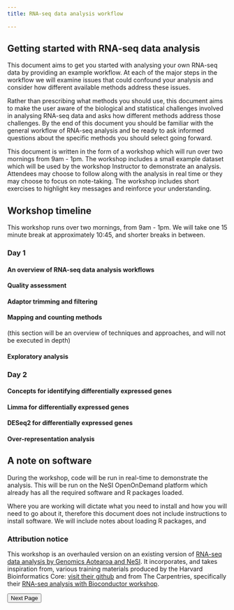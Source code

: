 ```yaml
---
title: RNA-seq data analysis workflow
    
---
```


## Getting started with RNA-seq data analysis

This document aims to get you started with analysing your own RNA-seq data by providing an example workflow. At each of the major steps in the workflow we will examine issues that could confound your analysis and consider how different available methods address these issues. 

Rather than prescribing what methods you should use, this document aims to make the user aware of the biological and statistical challenges involved in analysing RNA-seq data and asks how different methods address those challenges. By the end of this document you should be familiar with the general workflow of RNA-seq analysis and be ready to ask informed questions about the specific methods you should select going forward. 

This document is written in the form of a workshop which will run over two mornings from 9am - 1pm. The workshop includes a small example dataset which will be used by the workshop Instructor to demonstrate an analysis. Attendees may choose to follow along with the analysis in real time or they may choose to focus on note-taking. The workshop includes short exercises to highlight key messages and reinforce your understanding. 



## Workshop timeline

This workshop runs over two mornings, from 9am - 1pm. We will take one 15 minute break at approximately 10:45, and shorter breaks in between. 

### Day 1

#### An overview of RNA-seq data analysis workflows

#### Quality assessment

#### Adaptor trimming and filtering

#### Mapping and counting methods
(this section will be an overview of techniques and approaches, and will not be executed in depth)

#### Exploratory analysis

### Day 2

#### Concepts for identifying differentially expressed genes

#### Limma for differentially expressed genes

#### DESeq2 for differentially expressed genes

#### Over-representation analysis


## A note on software

During the workshop, code will be run in real-time to demonstrate the analysis. This will be run on the NeSI OpenOnDemand platform which already has all the required software and R packages loaded. 

Where you are working will dictate what you need to install and how you will need to go about it, therefore this document does not include instructions to install software. We will include notes about loading R packages, and 


### Attribution notice

This workshop is an overhauled version on an existing version of [RNA-seq data analysis by Genomics Aotearoa and NeSI](https://genomicsaotearoa.github.io/RNA-seq-workshop-on-demand/). It incorporates, and takes inspiration from, various training materials produced by the Harvard Bioinformatics Core: [visit their github](https://github.com/hbctraining) and from The Carpentries, specifically their [RNA-seq analysis with Bioconductor workshop](https://carpentries-incubator.github.io/bioc-rnaseq/index.html). 

<footer class="navigation-buttons">
  <a href="episode_1.qmd">
    <button class="nav-button next-button">Next Page</button>
  </a>
</footer>

